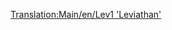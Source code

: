 [[Translation:Main/en/Lev1 'Leviathan']]{{Template:Train/Fr
|Nom='Leviathan' niveau 1
|Image=[[File:en/Lev1leviathan.png]]
|Coût=82 031£ (164 062$)
|Vitesse=402 km/h (251 mph)
|Poids=105 t
|Puissance=10000 cv (7457 kW)
|Entretien=3 515£ (7 030$)
|Conception=2020
|Vie=20
|Capacité=N/A
|Description=Même avec quelques problèmes de fiabilité, cette locomotive est une amélioration importante par rapport du monorail.

Non seulement elle apporte une augmentation de 20% de la vitesse de pointe par rapport au Millenium Z1, grâce aux voies MagLev elle peut aussi tirer des trains très longs et chargés.
|Réalité=Pas d'équivalent dans la vraie vie pour ce train. Peut-être dans quelques années, quand le MagLev sera devenu une vraie technologie, vous pourrez trouver ici une locomotive MagLev de première génération.
}}